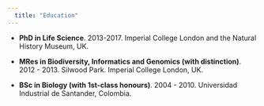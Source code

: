 ```yaml
---
  title: "Education"
---
```


- **PhD in Life Science**. 2013-2017. Imperial College London and the Natural History Museum, UK. 

- **MRes in Biodiversity, Informatics and Genomics (with distinction)**. 2012 - 2013. Silwood Park. Imperial College London, UK. 

- **BSc in Biology (with 1st-class honours)**. 2004 - 2010. Universidad Industrial de Santander, Colombia. 